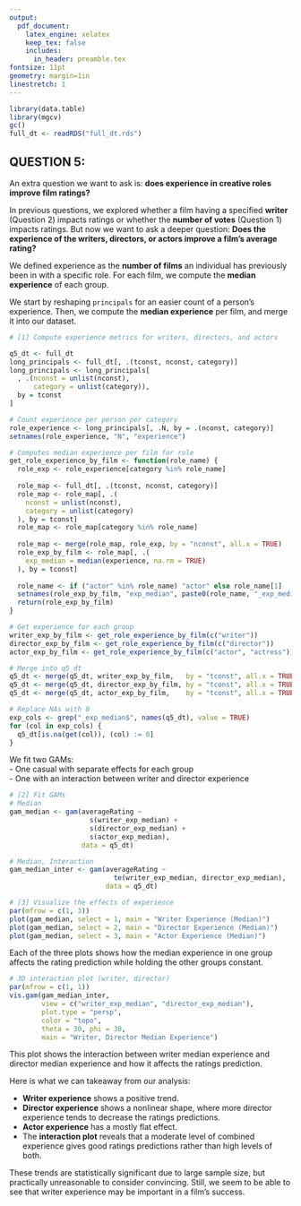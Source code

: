 ```yaml
---
output:
  pdf_document:
    latex_engine: xelatex
    keep_tex: false
    includes:
      in_header: preamble.tex
fontsize: 11pt
geometry: margin=1in
linestretch: 1
---
```


\begin{flushleft}
\Large \textbf{STSCI 4100: IMDb Analysis Q5} \\
\normalsize Tony Oh (do256), William Rhee (wr86) \\
\normalsize May 16, 2025
\end{flushleft}

```r
library(data.table)
library(mgcv)
gc()
full_dt <- readRDS("full_dt.rds")
```

## QUESTION 5:
An extra question we want to ask is: 
**does experience in creative roles improve film ratings?**

In previous questions, we explored whether a film having a specified **writer** 
(Question 2) impacts ratings or whether the **number of votes** (Question 1) 
impacts ratings. But now we want to ask a deeper question: 
**Does the experience of the writers, directors, or actors improve a film’s average rating?**

We defined experience as the **number of films** an individual has previously 
been in with a specific role. For each film, we compute the 
**median experience** of each group.

We start by reshaping `principals` for an easier count of a person's 
experience. Then, we compute the **median experience** per film, and merge it 
into our dataset.

```r
# [1] Compute experience metrics for writers, directors, and actors

q5_dt <- full_dt
long_principals <- full_dt[, .(tconst, nconst, category)]
long_principals <- long_principals[
  , .(nconst = unlist(nconst), 
      category = unlist(category)), 
  by = tconst
]

# Count experience per person per category
role_experience <- long_principals[, .N, by = .(nconst, category)]
setnames(role_experience, "N", "experience")

# Computes median experience per film for role
get_role_experience_by_film <- function(role_name) {
  role_exp <- role_experience[category %in% role_name]
  
  role_map <- full_dt[, .(tconst, nconst, category)]
  role_map <- role_map[, .(
    nconst = unlist(nconst),
    category = unlist(category)
  ), by = tconst]
  role_map <- role_map[category %in% role_name]
  
  role_map <- merge(role_map, role_exp, by = "nconst", all.x = TRUE)
  role_exp_by_film <- role_map[, .(
    exp_median = median(experience, na.rm = TRUE)
  ), by = tconst]
  
  role_name <- if ("actor" %in% role_name) "actor" else role_name[1]
  setnames(role_exp_by_film, "exp_median", paste0(role_name, "_exp_median"))
  return(role_exp_by_film)
}

# Get experience for each group
writer_exp_by_film <- get_role_experience_by_film(c("writer"))
director_exp_by_film <- get_role_experience_by_film(c("director"))
actor_exp_by_film <- get_role_experience_by_film(c("actor", "actress"))

# Merge into q5_dt
q5_dt <- merge(q5_dt, writer_exp_by_film,   by = "tconst", all.x = TRUE)
q5_dt <- merge(q5_dt, director_exp_by_film, by = "tconst", all.x = TRUE)
q5_dt <- merge(q5_dt, actor_exp_by_film,    by = "tconst", all.x = TRUE)

# Replace NAs with 0
exp_cols <- grep("_exp_median$", names(q5_dt), value = TRUE)
for (col in exp_cols) {
  q5_dt[is.na(get(col)), (col) := 0]
}
```

We fit two GAMs:  
- One casual with separate effects for each group  
- One with an interaction between writer and director experience

```r
# [2] Fit GAMs
# Median
gam_median <- gam(averageRating ~ 
                    s(writer_exp_median) +
                    s(director_exp_median) +
                    s(actor_exp_median),
                  data = q5_dt)

# Median, Interaction
gam_median_inter <- gam(averageRating ~ 
                          te(writer_exp_median, director_exp_median),
                        data = q5_dt)
```

```r
# [3] Visualize the effects of experience
par(mfrow = c(1, 3))
plot(gam_median, select = 1, main = "Writer Experience (Median)")
plot(gam_median, select = 2, main = "Director Experience (Median)")
plot(gam_median, select = 3, main = "Actor Experience (Median)")
```

Each of the three plots shows how the median experience in one group affects 
the rating prediction while holding the other groups constant.

```r
# 3D interaction plot (writer, director)
par(mfrow = c(1, 1))
vis.gam(gam_median_inter,
        view = c("writer_exp_median", "director_exp_median"),
        plot.type = "persp",
        color = "topo",
        theta = 30, phi = 30,
        main = "Writer, Director Median Experience")
```

This plot shows the interaction between writer median experience and director 
median experience and how it affects the ratings prediction. 

Here is what we can takeaway from our analysis: 

  + **Writer experience** shows a positive trend. 
  + **Director experience** shows a nonlinear shape, where more director 
  experience tends to decrease the ratings predictions. 
  + **Actor experience** has a mostly flat effect. 
  + The **interaction plot** reveals that a moderate level of combined 
  experience gives good ratings predictions rather than high levels of both. 

These trends are statistically significant due to large sample size, but 
practically unreasonable to consider convincing. Still, we seem to be able to 
see that writer experience may be important in a film's success. 
